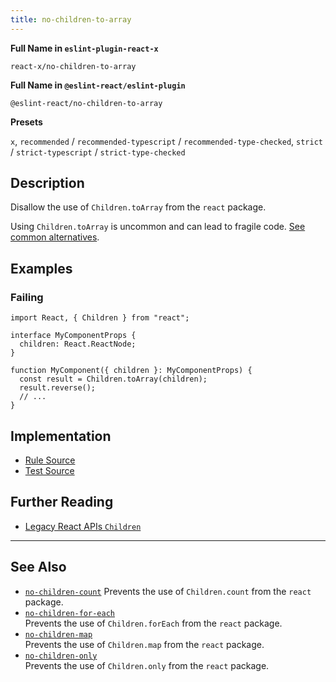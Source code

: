 ```yaml
---
title: no-children-to-array
---
```


**Full Name in `eslint-plugin-react-x`**

```plain copy
react-x/no-children-to-array
```

**Full Name in `@eslint-react/eslint-plugin`**

```plain copy
@eslint-react/no-children-to-array
```

**Presets**

`x`, `recommended` / `recommended-typescript` / `recommended-type-checked`, `strict` / `strict-typescript` / `strict-type-checked`

## Description

Disallow the use of `Children.toArray` from the `react` package.

Using `Children.toArray` is uncommon and can lead to fragile code. [See common alternatives](https://react.dev/reference/react/Children#alternatives).

## Examples

### Failing

```tsx
import React, { Children } from "react";

interface MyComponentProps {
  children: React.ReactNode;
}

function MyComponent({ children }: MyComponentProps) {
  const result = Children.toArray(children);
  result.reverse();
  // ...
}
```

## Implementation

- [Rule Source](https://github.com/Rel1cx/eslint-react/tree/main/packages/plugins/eslint-plugin-react-x/src/rules/no-children-to-array.ts)
- [Test Source](https://github.com/Rel1cx/eslint-react/tree/main/packages/plugins/eslint-plugin-react-x/src/rules/no-children-to-array.spec.ts)

## Further Reading

- [Legacy React APIs `Children`](https://react.dev/reference/react/Children)

---

## See Also

- [`no-children-count`](./no-children-count)
  Prevents the use of `Children.count` from the `react` package.
- [`no-children-for-each`](./no-children-for-each)\
  Prevents the use of `Children.forEach` from the `react` package.
- [`no-children-map`](./no-children-map)\
  Prevents the use of `Children.map` from the `react` package.
- [`no-children-only`](./no-children-only)\
  Prevents the use of `Children.only` from the `react` package.
